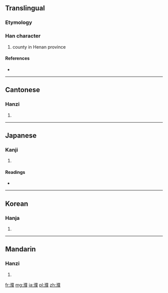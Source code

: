 ==Translingual==

===Etymology===
{{Han compound|水|僕|c1=s|c2=p|ls=psc}}

===Han character===
{{Han char|rn=85|rad=水|as=14|sn=17|four=3213<sub>4</sub>|canj=水人廿人 (EOTO)}}

# county in Henan province

====References====
* {{Han ref|kx=0657.100|dkj=18526|dj=1067.120|hdz=31770.060|uh=6FEE|ud=28654|bh=C0E4|bd=49380}}

----

==Cantonese==

===Hanzi===
{{yue-hanzi|jyut=|y=buk6}}

# {{defn|Cantonese|sort=水14}}

----

==Japanese==

===Kanji===
{{ja-kanji|grade=|rs=水14}}

# {{defn|Japanese|sort=水14}}

====Readings====
* {{ja-readings|on=[[ほく]] (hoku), [[ぼく]] (boku)|kun=}}

----

==Korean==

===Hanja===
{{ko-hanja|hangeul=복|eumhun=|rv=bok|mr=pok|y=pok}}

# {{defn|Korean|sort=水14}}

----

==Mandarin==

===Hanzi===
{{cmn-hanzi|pin=[[pū]] ([[pu1]])|wg=p'u<sup>1</sup>}}

# {{defn|Mandarin|sort=水14}}

[[fr:濮]]
[[mg:濮]]
[[ja:濮]]
[[pl:濮]]
[[zh:濮]]